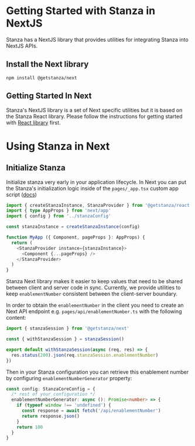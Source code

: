 # Getting Started with Stanza in NextJS

Stanza has a NextJS library that provides utilities for integrating Stanza into NextJS APIs.

## Install the Next library

```shell
npm install @getstanza/next
```

## Getting Started In Next

Stanza's NextJS library is a set of Next specific utilities but it is based on the Stanza React library. Please follow the instructions for getting started with [React library](./react#getting-started-in-react) first.


# Using Stanza in Next

## Initialize Stanza

Initialize stanza very early in your application lifecycle. In Next you can put the Stanza's initialization logic inside of the `pages/_app.tsx` custom app script ([docs](https://nextjs.org/docs/advanced-features/custom-app))

```ts
import { createStanzaInstance, StanzaProvider } from '@getstanza/react'
import { type AppProps } from 'next/app'
import { config } from '../stanzaConfig'

const stanzaInstance = createStanzaInstance(config)

function MyApp ({ Component, pageProps }: AppProps) {
  return (
    <StanzaProvider instance={stanzaInstance}>
      <Component {...pageProps} />
    </StanzaProvider>
  )
}
```

Stanza Next library makes it easier to keep values that need to be shared between client and server code in sync. Currently, we provide utilities to keep `enablementNumber` consistent between the client-server boundary.

In order to obtain the `enablementNumber` in the client you need to create an Next API endpoint e.g. `pages/api/enablementNumber.ts` with the following content:

```ts
import { stanzaSession } from '@getstanza/next'

const { withStanzaSession } = stanzaSession()

export default withStanzaSession(async (req, res) => {
  res.status(200).json(req.stanzaSession.enablementNumber)
})
```

Then in your Stanza configuration you can retrieve this enablement number by configuring `enablementNumberGenerator` property:

```ts
const config: StanzaCoreConfig = {
  /* rest of your configuration */
  enablementNumberGenerator: async (): Promise<number> => {
    if (typeof window !== 'undefined') {
      const response = await fetch('/api/enablementNumber')
      return response.json()
    }
    return 100
  }
}
```
